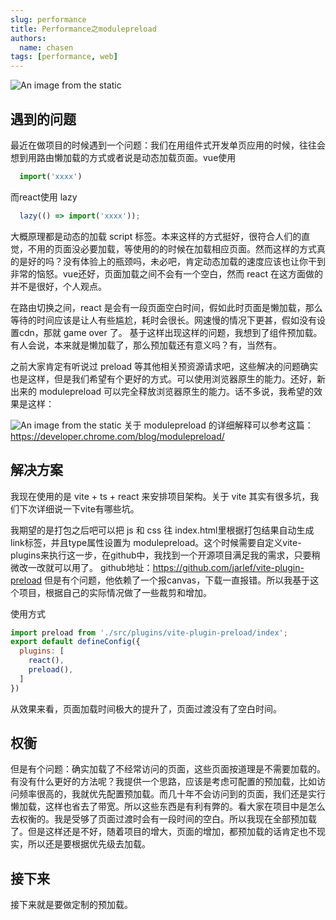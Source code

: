 ```yaml
---
slug: performance
title: Performance之modulepreload
authors:
  name: chasen
tags: [performance, web]
---
```

![An image from the static](/img/time.jpeg)
## 遇到的问题
最近在做项目的时候遇到一个问题：我们在用组件式开发单页应用的时候，往往会想到用路由懒加载的方式或者说是动态加载页面。vue使用
``` js
  import('xxxx')
```
而react使用 lazy
``` js
  lazy(() => import('xxxx'));
```
<!--truncate-->
大概原理都是动态的加载 script 标签。本来这样的方式挺好，很符合人们的直觉，不用的页面没必要加载，等使用的的时候在加载相应页面。然而这样的方式真的是好的吗？没有体验上的瓶颈吗，未必吧，肯定动态加载的速度应该也让你干到非常的恼怒。vue还好，页面加载之间不会有一个空白，然而 react 在这方面做的并不是很好，个人观点。

在路由切换之间，react 是会有一段页面空白时间，假如此时页面是懒加载，那么等待的时间应该是让人有些尴尬，耗时会很长。网速慢的情况下更甚，假如没有设置cdn，那就 game over 了。
基于这样出现这样的问题，我想到了组件预加载。有人会说，本来就是懒加载了，那么预加载还有意义吗？有，当然有。

之前大家肯定有听说过 preload 等其他相关预资源请求吧，这些解决的问题确实也是这样，但是我们希望有个更好的方式。可以使用浏览器原生的能力。还好，新出来的 modulepreload 可以完全释放浏览器原生的能力。话不多说，我希望的效果是这样：

![An image from the static](/img/modulepreload.png)
关于 modulepreload 的详细解释可以参考这篇：
https://developer.chrome.com/blog/modulepreload/

## 解决方案
我现在使用的是 vite + ts + react 来安排项目架构。关于 vite 其实有很多坑，我们下次详细说一下vite有哪些坑。
 
我期望的是打包之后吧可以把 js 和 css 往 index.html里根据打包结果自动生成link标签，并且type属性设置为 modulepreload。这个时候需要自定义vite-plugins来执行这一步，在github中，我找到一个开源项目满足我的需求，只要稍微改一改就可以用了。
github地址：https://github.com/jarlef/vite-plugin-preload
但是有个问题，他依赖了一个报canvas，下载一直报错。所以我基于这个项目，根据自己的实际情况做了一些裁剪和增加。

使用方式
``` js
import preload from './src/plugins/vite-plugin-preload/index';
export default defineConfig({
  plugins: [
    react(),
    preload(),
  ]
})
```
从效果来看，页面加载时间极大的提升了，页面过渡没有了空白时间。

## 权衡
但是有个问题：确实加载了不经常访问的页面，这些页面按道理是不需要加载的。有没有什么更好的方法呢？我提供一个思路，应该是考虑可配置的预加载，比如访问频率很高的，我就优先配置预加载。而几十年不会访问到的页面，我们还是实行懒加载，这样也省去了带宽。所以这些东西是有利有弊的。看大家在项目中是怎么去权衡的。我是受够了页面过渡时会有一段时间的空白。所以我现在全部预加载了。但是这样还是不好，随着项目的增大，页面的增加，都预加载的话肯定也不现实，所以还是要根据优先级去加载。


## 接下来
接下来就是要做定制的预加载。